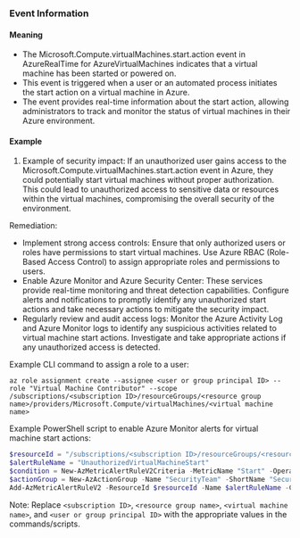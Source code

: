 
### Event Information

#### Meaning

- The Microsoft.Compute.virtualMachines.start.action event in AzureRealTime for AzureVirtualMachines indicates that a virtual machine has been started or powered on.
- This event is triggered when a user or an automated process initiates the start action on a virtual machine in Azure.
- The event provides real-time information about the start action, allowing administrators to track and monitor the status of virtual machines in their Azure environment.

#### Example

1. Example of security impact: If an unauthorized user gains access to the Microsoft.Compute.virtualMachines.start.action event in Azure, they could potentially start virtual machines without proper authorization. This could lead to unauthorized access to sensitive data or resources within the virtual machines, compromising the overall security of the environment.

Remediation:
- Implement strong access controls: Ensure that only authorized users or roles have permissions to start virtual machines. Use Azure RBAC (Role-Based Access Control) to assign appropriate roles and permissions to users.
- Enable Azure Monitor and Azure Security Center: These services provide real-time monitoring and threat detection capabilities. Configure alerts and notifications to promptly identify any unauthorized start actions and take necessary actions to mitigate the security impact.
- Regularly review and audit access logs: Monitor the Azure Activity Log and Azure Monitor logs to identify any suspicious activities related to virtual machine start actions. Investigate and take appropriate actions if any unauthorized access is detected.

Example CLI command to assign a role to a user:
```
az role assignment create --assignee <user or group principal ID> --role "Virtual Machine Contributor" --scope /subscriptions/<subscription ID>/resourceGroups/<resource group name>/providers/Microsoft.Compute/virtualMachines/<virtual machine name>
```

Example PowerShell script to enable Azure Monitor alerts for virtual machine start actions:
```powershell
$resourceId = "/subscriptions/<subscription ID>/resourceGroups/<resource group name>/providers/Microsoft.Compute/virtualMachines/<virtual machine name>"
$alertRuleName = "UnauthorizedVirtualMachineStart"
$condition = New-AzMetricAlertRuleV2Criteria -MetricName "Start" -Operator "GreaterThan" -Threshold 0
$actionGroup = New-AzActionGroup -Name "SecurityTeam" -ShortName "SecurityTeam" -EmailReceiver "securityteam@example.com"
Add-AzMetricAlertRuleV2 -ResourceId $resourceId -Name $alertRuleName -Condition $condition -ActionGroup $actionGroup
```

Note: Replace `<subscription ID>`, `<resource group name>`, `<virtual machine name>`, and `<user or group principal ID>` with the appropriate values in the commands/scripts.

